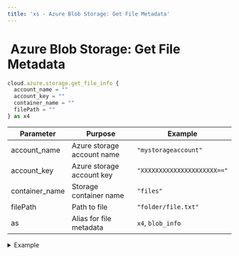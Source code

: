 ```yaml
---
title: 'xs - Azure Blob Storage: Get File Metadata'
---
```


# <img src="../assets/docuBadge (11).png" alt="" data-size="line"> Azure Blob Storage: Get File Metadata <a href="#xs-azuremetadata" id="xs-azuremetadata"></a>

```javascript
cloud.azure.storage.get_file_info {
  account_name = ""
  account_key = ""
  container_name = ""
  filePath = ""
} as x4
```

| Parameter       | Purpose                    | Example                     |
| --------------- | -------------------------- | --------------------------- |
| account\_name   | Azure storage account name | `"mystorageaccount"`        |
| account\_key    | Azure storage account key  | `"XXXXXXXXXXXXXXXXXXXXX=="` |
| container\_name | Storage container name     | `"files"`                   |
| filePath        | Path to file               | `"folder/file.txt"`         |
| as              | Alias for file metadata    | `x4`, `blob_info`           |

<details>

<summary>Example</summary>

```javascript
cloud.azure.storage.get_file_info {
  account_name = $env.AZURE_ACCOUNT_NAME
  account_key = $env.AZURE_ACCOUNT_KEY
  container_name = "archives"
  filePath = "backup/"|add:$file.name
} as file_metadata
```

* Retrieves blob metadata
* Returns size, last modified, etc.
* Does not download contents
* Useful for file verification

</details>



